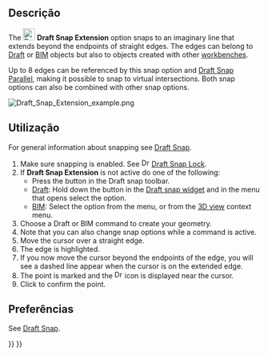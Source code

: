 <languages/>

<div class="mw-translate-fuzzy">
{{Docnav
|[[Draft_Snap_Perpendicular/pt-br|Perpendicular]]
|[[Draft_Snap_Parallel/pt-br|Paralelo]]
|[[Draft_Workbench/pt-br|Draft]]
|IconL=Draft_Snap_Perpendicular.svg
|IconR=Draft_Snap_Parallel.svg
|IconC=Workbench_Draft.svg
}}
</div>

{{GuiCommand
|Name=Draft Snap Extension
|MenuLocation=Snapping → Snap extension
|Workbenches=[[Draft_Workbench|Draft]], [[BIM_Workbench|BIM]]
|SeeAlso=[[Draft_Snap|Draft Snap]], [[Draft_Snap_Lock|Draft Snap Lock]]
}}

<span id="Description"></span>
== Descrição ==

The [[Image:Draft_Snap_Extension.svg|24px]] '''Draft Snap Extension''' option snaps to an imaginary line that extends beyond the endpoints of straight edges. The edges can belong to [[Draft_Workbench|Draft]] or [[BIM_Workbench|BIM]] objects but also to objects created with other [[Workbenches|workbenches]].

Up to 8 edges can be referenced by this snap option and [[Draft_Snap_Parallel|Draft Snap Parallel]], making it possible to snap to virtual intersections. Both snap options can also be combined with other snap options.

[[Image:Draft_Snap_Extension_example.png]]
{{Caption|Snapping the second point of a line to the extension of an edge}}

<span id="Usage"></span>
== Utilização ==

For general information about snapping see [[Draft_Snap|Draft Snap]].

# Make sure snapping is enabled. See [[Image:Draft_Snap_Lock.svg|16px]] [[Draft_Snap_Lock|Draft Snap Lock]].
# If '''Draft Snap Extension''' is not active do one of the following:
#* Press the {{Button|[[Image:Draft_Snap_Extension.svg|16px]] [[Draft_Snap_Extension|Snap extension]]}} button in the Draft snap toolbar.
#* [[Draft_Workbench|Draft]]: Hold down the {{Button|[[Image:Draft_Snap_Lock.svg|x16px]][[Image:Toolbar_flyout_arrow.svg|x16px]]}} button in the [[Draft_snap_widget|Draft snap widget]] and in the menu that opens select the {{MenuCommand|[[Image:Draft_Snap_Extension.svg|16px]] Snap extension}} option.
#* [[BIM_Workbench|BIM]]: Select the {{MenuCommand|Snapping → [[Image:Draft_Snap_Extension.svg|16px]] Snap extension}} option from the menu, or from the [[3D_view|3D view]] context menu.
# Choose a Draft or BIM command to create your geometry.
# Note that you can also change snap options while a command is active.
# Move the cursor over a straight edge.
# The edge is highlighted.
# If you now move the cursor beyond the endpoints of the edge, you will see a dashed line appear when the cursor is on the extended edge.
# The point is marked and the [[Image:Draft_Snap_Extension.svg|16px]] icon is displayed near the cursor.
# Click to confirm the point.

<span id="Preferences"></span>
== Preferências ==

See [[Draft_Snap#Preferences|Draft Snap]].


<div class="mw-translate-fuzzy">
{{Docnav
|[[Draft_Snap_Perpendicular/pt-br|Perpendicular]]
|[[Draft_Snap_Parallel/pt-br|Paralelo]]
|[[Draft_Workbench/pt-br|Draft]]
|IconL=Draft_Snap_Perpendicular.svg
|IconR=Draft_Snap_Parallel.svg
|IconC=Workbench_Draft.svg
}}
</div>

{{Draft Tools navi{{#translation:}}}}
{{Userdocnavi{{#translation:}}}}